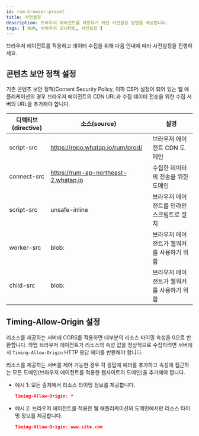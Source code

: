 ```yaml
---
id: rum-browser-preset
title: 사전설정
description: 브라우저 에이전트를 적용하기 위한 사전설정 방법을 제공합니다.
tags: [ RUM, 브라우저 모니터링, 사전설정 ]
---
```


브라우저 에이전트를 적용하고 데이터 수집을 위해 다음 안내에 따라 사전설정을 진행하세요.

## 콘텐츠 보안 정책 설정

기존 콘텐츠 보안 정책(Content Security Policy, 이하 CSP) 설정이 되어 있는 웹 애플리케이션의 경우 브라우저 에이전트의 CDN URL과 수집 데이터 전송을 위한 수집 서버의 URL을 추가해야 합니다.

| 디렉티브(directive) | 소스(source)                         | 설명                                       |
| ------------------- | ------------------------------------ | ------------------------------------------ |
| script-src          | https://repo.whatap.io/rum/prod/     | 브라우저 에이전트 CDN 도메인               |
| connect-src         | https://rum-ap-northeast-2.whatap.io | 수집한 데이터의 전송을 위한 도메인         |
| script-src          | unsafe-inline                        | 브라우저 에이전트를 인라인 스크립트로 설치 |
| worker-src          | blob:                                | 브라우저 에이전트가 웹워커를 사용하기 위함 |
| child-src           | blob:                                | 브라우저 에이전트가 웹워커를 사용하기 위함 |

## Timing-Allow-Origin 설정

리소스를 제공하는 서버에 CORS를 적용하면 대부분의 리소스 타이밍 속성을 0으로 반환합니다. 와탭 브라우저 에이전트가 리소스의 속성 값을 정상적으로 수집하려면 서버에서 `Timing-Allow-Origin` HTTP 응답 헤더를 반환해야 합니다. 

리소스를 제공하는 서버를 제어 가능한 경우 각 응답에 헤더를 추가하고 속성에 접근하는 모든 도메인(브라우저 에이전트를 적용한 웹사이트의 도메인)을 추가해야 합니다.

- 예시 1: 모든 출처에서 리소스 타이밍 정보를 제공합니다.
    
  ```json
  Timing-Allow-Origin: *
  ```
    
- 예시 2: 브라우저 에이전트를 적용한 웹 애플리케이션의 도메인에서만 리소스 타이밍 정보를 제공합니다.
    
  ```json
  Timing-Allow-Origin: www.site.com
  ```